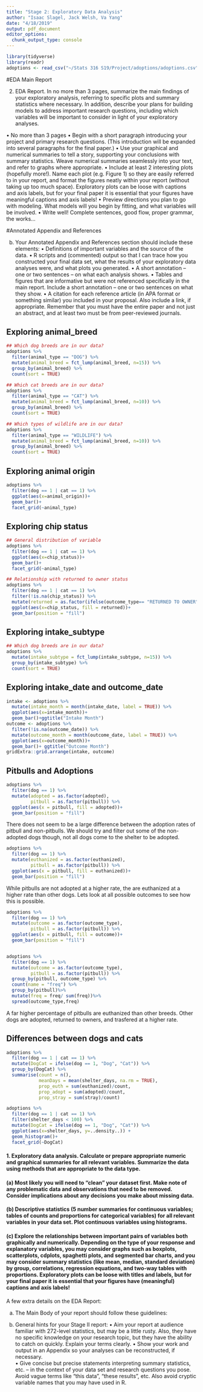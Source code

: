 ```yaml
---
title: "Stage 2: Exploratory Data Analysis"
author: "Isaac Slagel, Jack Welsh, Va Yang"
date: "4/18/2019"
output: pdf_document
editor_options: 
  chunk_output_type: console
---
```


```r
library(tidyverse)
library(readr)
adoptions <- read_csv("~/Stats 316 S19/Project/adoptions/adoptions.csv")

```
#EDA Main Report

2. EDA Report.  In no more than 3 pages, summarize the main findings of your exploratory analysis, referring to specific plots and summary statistics where necessary.  In addition, describe your plans for building models to address important research questions, including which variables will be important to consider in light of your exploratory analyses.

•	No more than 3 pages 
•	Begin with a short paragraph introducing your project and primary research questions.  (This introduction will be expanded into several paragraphs for the final paper.)
•	Use your graphical and numerical summaries to tell a story, supporting your conclusions with summary statistics.  Weave numerical summaries seamlessly into your text, and refer to graphs where appropriate.
•	Include at least 2 interesting plots (hopefully more!).  Name each plot (e.g. Figure 1) so they are easily referred to in your report, and format the figures neatly within your report (without taking up too much space).  Exploratory plots can be loose with captions and axis labels, but for your final paper it is essential that your figures have meaningful captions and axis labels! 
•	Preview directions you plan to go with modeling.  What models will you begin by fitting, and what variables will be involved.
•	Write well!  Complete sentences, good flow, proper grammar, the works…

\pagebreak
#Annotated Appendix and References 



(b) Your Annotated Appendix and References section should include these elements:
•	Definitions of important variables and the source of the data.
•	R scripts and (commented) output so that I can trace how you constructed your final data set, what the results of your exploratory data analyses were, and what plots you generated.
•	A short annotation – one or two sentences – on what each analysis shows.
•	Tables and figures that are informative but were not referenced specifically in the main report.  Include a short annotation – one or two sentences on what they show.
•	A citation for each reference article (in APA format or something similar) you included in your proposal.  Also include a link, if appropriate.  Remember that you must have the entire paper and not just an abstract, and at least two must be from peer-reviewed journals.

## Exploring animal_breed
```r

## Which dog breeds are in our data? 
adoptions %>%
  filter(animal_type == "DOG") %>%
  mutate(animal_breed = fct_lump(animal_breed, n=15)) %>%
  group_by(animal_breed) %>%
  count(sort = TRUE)

## Which cat breeds are in our data?
adoptions %>%
  filter(animal_type == "CAT") %>%
  mutate(animal_breed = fct_lump(animal_breed, n=10)) %>%
  group_by(animal_breed) %>%
  count(sort = TRUE)

## Which types of wildlife are in our data?
adoptions %>%
  filter(animal_type == "WILDLIFE") %>%
  mutate(animal_breed = fct_lump(animal_breed, n=10)) %>%
  group_by(animal_breed) %>%
  count(sort = TRUE)
```

## Exploring animal origin

```r
adoptions %>%
  filter(dog == 1 | cat == 1) %>%
  ggplot(aes(x=animal_origin))+
  geom_bar()+
  facet_grid(~animal_type)
```

## Exploring chip status

```r
## General distribution of variable
adoptions %>%
  filter(dog == 1 | cat == 1) %>%
  ggplot(aes(x=chip_status))+
  geom_bar()+
  facet_grid(~animal_type)

## Relationship with returned to owner status
adoptions %>%
  filter(dog == 1 | cat == 1) %>%
  filter(!is.na(chip_status)) %>%
  mutate(returned = as.factor(ifelse(outcome_type== "RETURNED TO OWNER", 1, 0))) %>%
  ggplot(aes(x=chip_status, fill = returned))+
  geom_bar(position = "fill")
```


## Exploring intake_subtype
```r
## Which dog breeds are in our data? 
adoptions %>%
  mutate(intake_subtype = fct_lump(intake_subtype, n=15)) %>%
  group_by(intake_subtype) %>%
  count(sort = TRUE)
```

## Exploring intake_date and outcome_date
```r
intake <- adoptions %>%
  mutate(intake_month = month(intake_date, label = TRUE)) %>%
  ggplot(aes(x=intake_month))+
  geom_bar()+ggtitle("Intake Month")
outcome <- adoptions %>%
  filter(!is.na(outcome_date)) %>%
  mutate(outcome_month = month(outcome_date, label = TRUE)) %>%
  ggplot(aes(x=outcome_month))+
  geom_bar()+ ggtitle("Outcome Month")
gridExtra::grid.arrange(intake, outcome)
```

## Pitbulls and Adoptions
```r
adoptions %>%
  filter(dog == 1) %>%
  mutate(adopted = as.factor(adopted), 
         pitbull = as.factor(pitbull)) %>%
  ggplot(aes(x = pitbull, fill = adopted))+
  geom_bar(position = "fill")

```

There does not seem to be a large difference between the adoption rates of pitbull and non-pitbulls. We should try and filter out some of the non-adopted dogs though, not all dogs come to the shelter to be adopted. 

```r
adoptions %>%
  filter(dog == 1) %>%
  mutate(euthanized = as.factor(euthanized), 
         pitbull = as.factor(pitbull)) %>%
  ggplot(aes(x = pitbull, fill = euthanized))+
  geom_bar(position = "fill")

```

While pitbulls are not adopted at a higher rate, the are euthanized at a higher rate than other dogs. Lets look at all possible outcomes to see how this is possible. 

```r
adoptions %>%
  filter(dog == 1) %>%
  mutate(outcome = as.factor(outcome_type), 
         pitbull = as.factor(pitbull)) %>%
  ggplot(aes(x = pitbull, fill = outcome))+
  geom_bar(position = "fill")


adoptions %>%
  filter(dog == 1) %>%
  mutate(outcome = as.factor(outcome_type), 
         pitbull = as.factor(pitbull)) %>%
  group_by(pitbull, outcome_type) %>%
  count(name = "freq") %>%
  group_by(pitbull)%>%
  mutate(freq = freq/ sum(freq))%>%
  spread(outcome_type,freq)
```

A far higher percentage of pitbulls are euthanized than other breeds. Other dogs are adopted, returned to owners, and trasfered at a higher rate. 

## Differences between dogs and cats

```r
adoptions %>%
  filter(dog == 1 | cat == 1) %>%
  mutate(DogCat = ifelse(dog == 1, "Dog", "Cat")) %>%
  group_by(DogCat) %>%
  summarise(count = n(),
            meanDays = mean(shelter_days, na.rm = TRUE), 
            prop_euth = sum(euthanized)/count,
            prop_adopt = sum(adopted)/count, 
            prop_stray = sum(stray)/count)
```


```r
adoptions %>% 
  filter(dog == 1 | cat == 1) %>%
  filter(shelter_days < 100) %>%
  mutate(DogCat = ifelse(dog == 1, "Dog", "Cat")) %>%
  ggplot(aes(x=shelter_days, y=..density..)) +
  geom_histogram()+
  facet_grid(~DogCat)

```

#### 1. Exploratory data analysis. Calculate or prepare appropriate numeric and graphical summaries for all relevant variables. Summarize the data using methods that are appropriate to the data type.

#### (a) Most likely you will need to “clean” your dataset first. Make note of any problematic data and observations that need to be removed. Consider implications about any decisions you make about missing data.  

#### (b) Descriptive statistics (5 number summaries for continuous variables; tables of counts and proportions for categorical variables) for all relevant variables in your data set.  Plot continuous variables using histograms.

#### (c) Explore the relationships between important pairs of variables both graphically and numerically.  Depending on the type of your response and explanatory variables, you may consider graphs such as boxplots, scatterplots, cdplots, spaghetti plots, and segmented bar charts, and you may consider summary statistics (like mean, median, standard deviation) by group, correlations, regression equations, and two-way tables with proportions. Exploratory plots can be loose with titles and labels, but for your final paper it is essential that your figures have (meaningful) captions and axis labels!



A few extra details on the EDA Report:

 (a) The Main Body of your report should follow these guidelines: 




(c) General hints for your Stage II report:
•	Aim your report at audience familiar with 272-level statistics, but may be a little rusty.  Also, they have no specific knowledge on your research topic, but they have the ability to catch on quickly. Explain your terms clearly.
•	Show your work and output in an Appendix so your analyses can be reconstructed, if necessary.  
•	Give concise but precise statements interpreting summary statistics, etc. – in the context of your data set and research questions you pose. Avoid vague terms like “this data”, “these results”, etc.  Also avoid cryptic variable names that you may have used in R.
